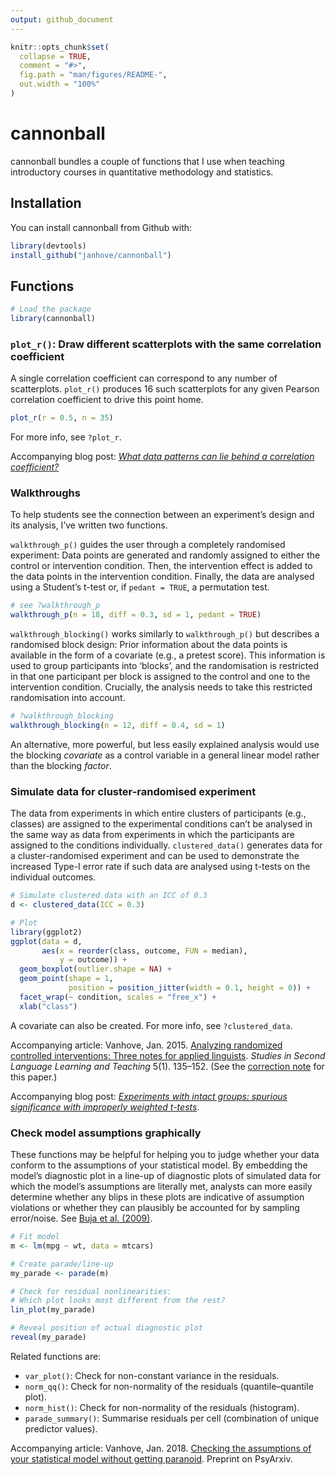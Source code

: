 ```yaml
---
output: github_document
---
```


<!-- README.md is generated from README.Rmd. Please edit that file -->

```r
knitr::opts_chunk$set(
  collapse = TRUE,
  comment = "#>",
  fig.path = "man/figures/README-",
  out.width = "100%"
)
```
# cannonball

cannonball bundles a couple of functions that I use
when teaching introductory courses in quantitative methodology
and statistics.

## Installation

You can install cannonball from Github with:

``` r
library(devtools)
install_github("janhove/cannonball")
```

## Functions

```r
# Load the package
library(cannonball)
```

### `plot_r()`: Draw different scatterplots with the same correlation coefficient

A single correlation coefficient can correspond to any number of scatterplots.
`plot_r()` produces 16 such scatterplots for any given Pearson correlation coefficient to drive this point home.

```r
plot_r(r = 0.5, n = 35)
```

For more info, see `?plot_r`.

Accompanying blog post: [_What data patterns can lie behind a correlation coefficient?_](https://janhove.github.io/posts/2016-11-21-what-correlations-look-like/)

### Walkthroughs

To help students see the connection between an experiment's
design and its analysis, I've written two functions.

`walkthrough_p()` guides the user through a completely randomised
experiment: Data points are generated and randomly assigned
to either the control or intervention condition. Then, the
intervention effect is added to the data points in the intervention
condition. Finally, the data are analysed using a Student's t-test
or, if `pedant = TRUE`, a permutation test.

```r
# see ?walkthrough_p
walkthrough_p(n = 18, diff = 0.3, sd = 1, pedant = TRUE)
```

`walkthrough_blocking()` works similarly to `walkthrough_p()`
but describes a randomised block design: Prior information about
the data points is available in the form of a covariate (e.g.,
a pretest score). This information is used to group participants
into 'blocks', and the randomisation is restricted in that one
participant per block is assigned to the control and one to the
intervention condition. Crucially, the analysis needs to take this
restricted randomisation into account.

```r
# ?walkthrough_blocking
walkthrough_blocking(n = 12, diff = 0.4, sd = 1)
```

An alternative, more powerful, but less easily explained analysis
would use the blocking _covariate_ as a control variable in
a general linear model rather than the blocking _factor_.

### Simulate data for cluster-randomised experiment
The data from experiments in which entire clusters
of participants (e.g., classes) are assigned to the
experimental conditions can't be analysed in the same
way as data from experiments in which the participants
are assigned to the conditions individually. `clustered_data()`
generates data for a cluster-randomised experiment and can
be used to demonstrate the increased Type-I error rate
if such data are analysed using t-tests on the individual outcomes.

```r
# Simulate clustered data with an ICC of 0.3
d <- clustered_data(ICC = 0.3)

# Plot
library(ggplot2)
ggplot(data = d,
       aes(x = reorder(class, outcome, FUN = median),
           y = outcome)) +
  geom_boxplot(outlier.shape = NA) +
  geom_point(shape = 1,
             position = position_jitter(width = 0.1, height = 0)) +
  facet_wrap(~ condition, scales = "free_x") +
  xlab("class")
```

A covariate can also be created. For more info, see `?clustered_data`.

Accompanying article: Vanhove, Jan. 2015. [Analyzing randomized controlled interventions: Three notes for applied linguists](http://doi.org/10.14746/ssllt.2015.5.1.7). _Studies in Second Language Learning and Teaching_ 5(1). 135–152. (See the [correction note](http://pressto.amu.edu.pl/index.php/ssllt/article/view/5827/5895) for this paper.)

Accompanying blog post: [_Experiments with intact groups: spurious significance with improperly weighted t-tests_](https://janhove.github.io/posts/2016-02-16-cluster-randomisation-correction/).

### Check model assumptions graphically
These functions may be helpful for helping you to judge
whether your data conform to the assumptions of your statistical model.
By embedding the model's diagnostic plot in a line-up of diagnostic plots
of simulated data for which the model's assumptions are literally met,
analysts can more easily determine whether any blips in these plots are
indicative of assumption violations or whether they can plausibly be
accounted for by sampling error/noise. See [Buja et al. (2009)](http://doi.org/10.1098/rsta.2009.0120).

```r
# Fit model
m <- lm(mpg ~ wt, data = mtcars)

# Create parade/line-up
my_parade <- parade(m)

# Check for residual nonlinearities:
# Which plot looks most different from the rest?
lin_plot(my_parade)

# Reveal position of actual diagnostic plot
reveal(my_parade)
```

Related functions are:

* `var_plot()`: Check for non-constant variance in the residuals.
* `norm_qq()`: Check for non-normality of the residuals (quantile--quantile plot).
* `norm_hist()`: Check for non-normality of the residuals (histogram).
* `parade_summary()`: Summarise residuals per cell (combination of unique predictor values).

Accompanying article: Vanhove, Jan. 2018. [Checking the assumptions of your statistical model without getting paranoid](https://psyarxiv.com/zvawb/). Preprint on PsyArxiv.
